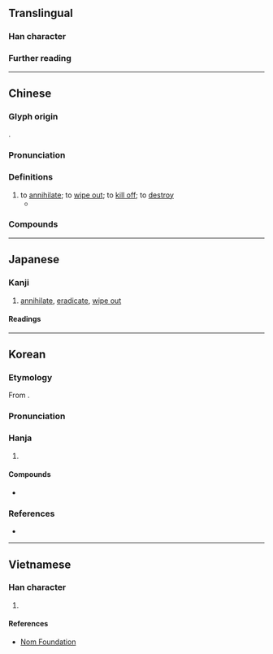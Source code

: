{{also|歼|殱}}
{{character info}}
==Translingual==
{{Han simplified forms|殲|[[殱]]/[[𫞔]]|歼|ex=y}}

===Han character===
{{Han char|rn=78|rad=歹|as=17|sn=21|four=13250|canj=MNOIM|ids=⿰歹韱}}

===Further reading===
{{Han ref|kx=0584.110|dkj=16608|dj=0977.010|hdz=21396.100|uh=6BB2}}

----

==Chinese==
{{zh-forms|s=歼}}

===Glyph origin===
{{Han etym}}
{{Han compound|歹|韱|c1=s|c2=p|ls=psc}}.

===Pronunciation===
{{zh-pron
|m=jiān
|c=cim1
|mn=ml:chhiam/qz,xm:chiam
|mc=y
|oc=y
|ma=
|cat=v
}}

===Definitions===
{{head|zh|Han character}}

# to [[annihilate]]; to [[wipe out]]; to [[kill off]]; to [[destroy]]
#* {{zh-x|宋 師 敗績，公 傷 股，門-官 殲 焉。|The Song forces were decisively defeated. {{w|Duke Xiang of Song|The Duke}} was wounded in the thigh, and '''all of''' his guards were '''killed''' in the battle.|ref=Zuozhuan}}

===Compounds===
{{zh-der|殲擊|殲擊機|殲滅|殲滅戰}}

----

==Japanese==

===Kanji===
{{ja-kanji|grade=|rs=歹17|shin=殱}}

# [[annihilate]], [[eradicate]], [[wipe out]]

====Readings====
{{ja-readings
|on=せん
|kun=つく-す, ほろぼ-す
}}

----

==Korean==

===Etymology===
From {{der|ko|ltc|-}} {{ltc-l|殲}}. 

{{collapse|
* {{hanja-dongguk|졈|cyem}}
* {{hanja-sinjeung|셤|syem}}
|Historical readings
|bg=#FFFFFF}}

===Pronunciation===
{{ko-hanja-pron|섬}}

===Hanja===
{{ko-hanja-search}}
{{ko-hanja|[[다]][[죽이다|죽일]]|섬}}

# {{hanja form of|섬|[[annihilation]]}}

====Compounds====
{{der-top|Compounds}}
* {{ko-l|섬멸|[[annihilation]], [[eradication]], [[extermination]]|殲滅}}
{{der-bottom}}

===References===
* {{R:hanjadoc|5679}}

----

==Vietnamese==

===Han character===
{{vi-readings|rs=歹17|hanviet=tiêm|nom=tiêm}}

# {{rfdef|vi|sort=歹17}}

====References====
* [http://nomfoundation.org/common/nom_details.php?codepoint=6BB2 Nom Foundation]